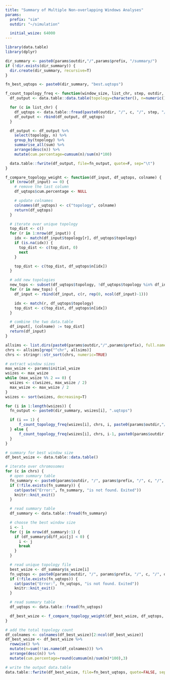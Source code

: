 ```yaml
---
title: "Summary of Multiple Non-overlapping Windows Analyses"
params:
  prefix: "sim"
  outdir: "~/simulation"

  initial_wsize: 64000
---
```

```r
library(data.table)
library(dplyr)

dir_summary <- paste0(params$outdir,"/",params$prefix, "/summary/")
if (!dir.exists(dir_summary)) {
  dir.create(dir_summary, recursive=T)
}

fn_best_uqtops <- paste0(dir_summary, "best.uqtops")
```

```r
f_count_topology_freq <- function(window_size, list_chr, step, outdir, fn_output) {
  df_output <- data.table::data.table(topology=character(), n=numeric(), cum.percentage=numeric())

  for (c in list_chr) {
    df_uqtops <- data.table::fread(paste0(outdir, "/", c, "/", step, "/", window_size, "/", window_size, ".uqtops"))
    df_output <- rbind(df_output, df_uqtops)
  }

  df_output <- df_output %>%
    select(topology, n) %>%
    group_by(topology) %>%
    summarise_all(sum) %>%
    arrange(desc(n)) %>%
    mutate(cum.percentage=cumsum(n)/sum(n)*100)

  data.table::fwrite(df_output, file=fn_output, quote=F, sep="\t")
}

f_compare_topology_weight <- function(df_input, df_uqtops, colname) {
  if (nrow(df_input) == 0) {
    # remove the last column
    df_uqtops$cum.percentage <- NULL

    # update colnames
    colnames(df_uqtops) <- c("topology", colname)
    return(df_uqtops)
  }

  # iterate over unique topology
  top_dist <- c()
  for (r in 1:nrow(df_input)) {
    idx <- match(df_input$topology[r], df_uqtops$topology)
    if (is.na(idx)) {
      top_dist <- c(top_dist, 0)
      next
    }

    top_dist <- c(top_dist, df_uqtops$n[idx])
  }

  # add new topologies
  new_tops <- subset(df_uqtops$topology, !df_uqtops$topology %in% df_input$topology)
  for (r in new_tops) {
    df_input <- rbind(df_input, c(r, rep(0, ncol(df_input)-1)))

    idx <- match(r, df_uqtops$topology)
    top_dist <- c(top_dist, df_uqtops$n[idx])
  }

  # combine the two data.table
  df_input[, (colname) := top_dist]
  return(df_input)
}
```

```r
allsims <- list.dirs(paste0(params$outdir,"/",params$prefix), full.names = F, recursive = F)
chrs <- allsims[grep("^chr", allsims)]
chrs <- stringr::str_sort(chrs, numeric=TRUE)

# extract window sizes
max_wsize <- params$initial_wsize
wsizes <- max_wsize
while (max_wsize %% 2 == 0) {
  wsizes <- c(wsizes, max_wsize / 2)
  max_wsize <- max_wsize / 2
}
wsizes <- sort(wsizes, decreasing=T)

for (i in 1:length(wsizes)) {
  fn_output <- paste0(dir_summary, wsizes[i], ".uqtops")

  if (i == 1) {
      f_count_topology_freq(wsizes[i], chrs, i, paste0(params$outdir,"/",params$prefix), fn_output)
  } else {
      f_count_topology_freq(wsizes[i], chrs, i-1, paste0(params$outdir,"/",params$prefix), fn_output)
  }
}

# summary for best window size
df_best_wsize <- data.table::data.table()

# iterate over chromosomes
for (c in chrs) {
  # open summary table
  fn_summary <- paste0(params$outdir, "/", params$prefix, "/", c, "/", c, ".sumtable")
  if (!file.exists(fn_summary)) {
    cat(paste("Error:", fn_summary, "is not found. Exited"))
    knitr::knit_exit()
  }

  # read summary table
  df_summary <- data.table::fread(fn_summary)

  # choose the best window size
  i <- 1
  for (j in nrow(df_summary):1) {
    if (df_summary$diff_aic[j] < 0) {
      i <- j
      break
    }
  }

  # read unique topology file
  best_wsize <- df_summary$s_wsize[i]
  fn_uqtops <- paste0(params$outdir, "/", params$prefix, "/", c, "/", df_summary$step[i], "/", best_wsize, "/", best_wsize, ".uqtops")
  if (!file.exists(fn_uqtops)) {
    cat(paste("Error:", fn_uqtops, "is not found. Exited"))
    knitr::knit_exit()
  }

  # read summary table
  df_uqtops <- data.table::fread(fn_uqtops)

  df_best_wsize <- f_compare_topology_weight(df_best_wsize, df_uqtops, paste0(c, ".", best_wsize))
}

# add the total topology count
df_colnames <- colnames(df_best_wsize)[2:ncol(df_best_wsize)]
df_best_wsize <- df_best_wsize %>%
  rowwise() %>%
  mutate(n=sum(!!as.name(df_colnames))) %>%
  arrange(desc(n)) %>%
  mutate(cum.percentage=round(cumsum(n)/sum(n)*100),3)

# write the output data.table
data.table::fwrite(df_best_wsize, file=fn_best_uqtops, quote=FALSE, sep="\t")
```